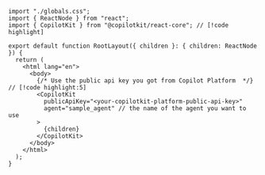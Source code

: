 ```tsx title="layout.tsx"
import "./globals.css";
import { ReactNode } from "react";
import { CopilotKit } from "@copilotkit/react-core"; // [!code highlight]

export default function RootLayout({ children }: { children: ReactNode }) {
  return (
    <html lang="en">
      <body> 
        {/* Use the public api key you got from Copilot Platform  */} // [!code highlight:5]
        <CopilotKit 
          publicApiKey="<your-copilotkit-platform-public-api-key>"
          agent="sample_agent" // the name of the agent you want to use
        > 
          {children}
        </CopilotKit>
      </body>
    </html>
  );
}
```